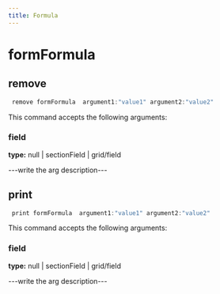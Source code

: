 ```yaml
---
title: Formula
---
```


# formFormula

## remove

```js filename="Terminal" copy
 remove formFormula  argument1:"value1" argument2:"value2"
```

This command accepts the following arguments:

### field
**type:** null | sectionField | grid/field

---write the arg description---


## print

```js filename="Terminal" copy
 print formFormula  argument1:"value1" argument2:"value2"
```

This command accepts the following arguments:

### field
**type:** null | sectionField | grid/field

---write the arg description---


